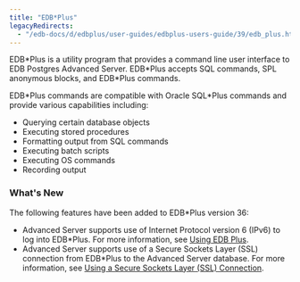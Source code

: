 ```yaml
---
title: "EDB*Plus"
legacyRedirects:
  - "/edb-docs/d/edbplus/user-guides/edbplus-users-guide/39/edb_plus.html"
---
```


<div id="edb_plus" class="registered_link"></div>

EDB\*Plus is a utility program that provides a command line user interface to EDB Postgres Advanced Server. EDB\*Plus accepts SQL commands, SPL anonymous blocks, and EDB\*Plus commands.

EDB\*Plus commands are compatible with Oracle SQL\*Plus commands and provide various capabilities including:

-   Querying certain database objects
-   Executing stored procedures
-   Formatting output from SQL commands
-   Executing batch scripts
-   Executing OS commands
-   Recording output

### What's New

The following features have been added to EDB*Plus version 36:

-  Advanced Server supports use of Internet Protocol version 6 (IPv6) to log into EDB\*Plus. For more information, see [Using EDB Plus](04_using_edb_plus/#using_edb_plus).
-  Advanced Server supports use of a Secure Sockets Layer (SSL) connection from EDB\*Plus to the Advanced Server database. For more information, see [Using a Secure Sockets Layer (SSL) Connection](05_using_edb_plus_with_ssl/#using_edb_plus_with_ssl).


